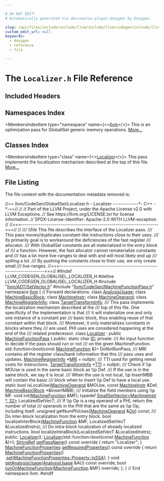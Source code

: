 ```yaml
---

# DO NOT EDIT!
# Automatically generated via docusaurus-plugin-doxygen by Doxygen.

slug: /api/files/include/include/llvm/include/llvm/codegen/include/llvm/codegen/globalisel/localizer-h
custom_edit_url: null
keywords:
  - doxygen
  - reference
  - file

---
```





# The `Localizer.h` File Reference

<DoxygenPage pluginConfig={pluginConfig}>



## Included Headers

<IncludesList>
<IncludesListItem
  filePath="llvm/ADT/SetVector.h"
  permalink="/docs/api/files/include/include/llvm/include/llvm/adt/setvector-h"
  isLocal="true" />
<IncludesListItem
  filePath="llvm/CodeGen/MachineFunctionPass.h"
  permalink="/docs/api/files/include/include/llvm/include/llvm/codegen/machinefunctionpass-h"
  isLocal="true" />
</IncludesList>

## Namespaces Index

<MembersIndex>

<MembersIndexItem
  type="namespace"
  name={<><a href="/docs/api/namespaces/llvm">llvm</a></>}>
This is an optimization pass for GlobalISel generic memory operations. <a href="/docs/api/namespaces/llvm/#details">More...</a>
</MembersIndexItem>

</MembersIndex>

## Classes Index

<MembersIndex>

<MembersIndexItem
  type="class"
  name={<><a href="/docs/api/classes/llvm/localizer">Localizer</a></>}>
This pass implements the localization mechanism described at the top of this file. <a href="/docs/api/classes/llvm/localizer/#details">More...</a>
</MembersIndexItem>

</MembersIndex>


## File Listing

The file content with the documentation metadata removed is:

<ProgramListing>

<Link id="l00001" /><CodeLine lineNumber="1"><span class="doxyHighlightComment">//== llvm/CodeGen/GlobalISel/Localizer.h - Localizer -------------&#42;- C++ -&#42;-==//</span></CodeLine>
<Link id="l00002" /><CodeLine lineNumber="2"><span class="doxyHighlightComment">//</span></CodeLine>
<Link id="l00003" /><CodeLine lineNumber="3"><span class="doxyHighlightComment">// Part of the LLVM Project, under the Apache License v2.0 with LLVM Exceptions.</span></CodeLine>
<Link id="l00004" /><CodeLine lineNumber="4"><span class="doxyHighlightComment">// See https://llvm.org/LICENSE.txt for license information.</span></CodeLine>
<Link id="l00005" /><CodeLine lineNumber="5"><span class="doxyHighlightComment">// SPDX-License-Identifier: Apache-2.0 WITH LLVM-exception</span></CodeLine>
<Link id="l00006" /><CodeLine lineNumber="6"><span class="doxyHighlightComment">//</span></CodeLine>
<Link id="l00007" /><CodeLine lineNumber="7"><span class="doxyHighlightComment">//===----------------------------------------------------------------------===//</span></CodeLine>
<Link id="l00008" /><CodeLine lineNumber="8"><span class="doxyHighlightComment">//</span></CodeLine>
<Link id="l00009" /><CodeLine lineNumber="9"><span class="doxyHighlightComment">/// \\file This file describes the interface of the Localizer pass.</span></CodeLine>
<Link id="l00010" /><CodeLine lineNumber="10"><span class="doxyHighlightComment">/// This pass moves/duplicates constant-like instructions close to their uses.</span></CodeLine>
<Link id="l00011" /><CodeLine lineNumber="11"><span class="doxyHighlightComment">/// Its primarily goal is to workaround the deficiencies of the fast register</span></CodeLine>
<Link id="l00012" /><CodeLine lineNumber="12"><span class="doxyHighlightComment">/// allocator.</span></CodeLine>
<Link id="l00013" /><CodeLine lineNumber="13"><span class="doxyHighlightComment">/// With GlobalISel constants are all materialized in the entry block of</span></CodeLine>
<Link id="l00014" /><CodeLine lineNumber="14"><span class="doxyHighlightComment">/// a function. However, the fast allocator cannot rematerialize constants and</span></CodeLine>
<Link id="l00015" /><CodeLine lineNumber="15"><span class="doxyHighlightComment">/// has a lot more live-ranges to deal with and will most likely end up</span></CodeLine>
<Link id="l00016" /><CodeLine lineNumber="16"><span class="doxyHighlightComment">/// spilling a lot.</span></CodeLine>
<Link id="l00017" /><CodeLine lineNumber="17"><span class="doxyHighlightComment">/// By pushing the constants close to their use, we only create small</span></CodeLine>
<Link id="l00018" /><CodeLine lineNumber="18"><span class="doxyHighlightComment">/// live-ranges.</span></CodeLine>
<Link id="l00019" /><CodeLine lineNumber="19"><span class="doxyHighlightComment">//===----------------------------------------------------------------------===//</span></CodeLine>
<Link id="l00020" /><CodeLine lineNumber="20"></CodeLine>
<Link id="l00021" /><CodeLine lineNumber="21"><span class="doxyHighlightPreprocessor">#ifndef LLVM&#95;CODEGEN&#95;GLOBALISEL&#95;LOCALIZER&#95;H</span></CodeLine>
<Link id="l00022" /><CodeLine lineNumber="22"><span class="doxyHighlightPreprocessor">#define LLVM&#95;CODEGEN&#95;GLOBALISEL&#95;LOCALIZER&#95;H</span></CodeLine>
<Link id="l00023" /><CodeLine lineNumber="23"></CodeLine>
<Link id="l00024" /><CodeLine lineNumber="24"><span class="doxyHighlightPreprocessor">#include &quot;<a href="/docs/api/files/include/include/llvm/include/llvm/adt/setvector-h">llvm/ADT/SetVector.h</a>&quot;</span></CodeLine>
<Link id="l00025" /><CodeLine lineNumber="25"><span class="doxyHighlightPreprocessor">#include &quot;<a href="/docs/api/files/include/include/llvm/include/llvm/codegen/machinefunctionpass-h">llvm/CodeGen/MachineFunctionPass.h</a>&quot;</span></CodeLine>
<Link id="l00026" /><CodeLine lineNumber="26"></CodeLine>
<Link id="l00027" /><CodeLine lineNumber="27"><span class="doxyHighlightKeyword">namespace </span><span class="doxyHighlight"><a href="/docs/api/namespaces/llvm">llvm</a> &#123;</span></CodeLine>
<Link id="l00028" /><CodeLine lineNumber="28"><span class="doxyHighlightComment">// Forward declarations.</span></CodeLine>
<Link id="l00029" /><CodeLine lineNumber="29"><span class="doxyHighlightKeyword">class </span><span class="doxyHighlight"><a href="/docs/api/classes/llvm/analysisusage">AnalysisUsage</a>;</span></CodeLine>
<Link id="l00030" /><CodeLine lineNumber="30"><span class="doxyHighlightKeyword">class </span><span class="doxyHighlight"><a href="/docs/api/classes/llvm/machinebasicblock">MachineBasicBlock</a>;</span></CodeLine>
<Link id="l00031" /><CodeLine lineNumber="31"><span class="doxyHighlightKeyword">class </span><span class="doxyHighlight"><a href="/docs/api/classes/llvm/machineinstr">MachineInstr</a>;</span></CodeLine>
<Link id="l00032" /><CodeLine lineNumber="32"><span class="doxyHighlightKeyword">class </span><span class="doxyHighlight"><a href="/docs/api/classes/llvm/machineoperand">MachineOperand</a>;</span></CodeLine>
<Link id="l00033" /><CodeLine lineNumber="33"><span class="doxyHighlightKeyword">class </span><span class="doxyHighlight"><a href="/docs/api/classes/llvm/machineregisterinfo">MachineRegisterInfo</a>;</span></CodeLine>
<Link id="l00034" /><CodeLine lineNumber="34"><span class="doxyHighlightKeyword">class </span><span class="doxyHighlight"><a href="/docs/api/classes/llvm/targettransforminfo">TargetTransformInfo</a>;</span></CodeLine>
<Link id="l00035" /><CodeLine lineNumber="35"></CodeLine>
<Link id="l00036" /><CodeLine lineNumber="36"><span class="doxyHighlightComment">/// This pass implements the localization mechanism described at the</span></CodeLine>
<Link id="l00037" /><CodeLine lineNumber="37"><span class="doxyHighlightComment">/// top of this file. One specificity of the implementation is that</span></CodeLine>
<Link id="l00038" /><CodeLine lineNumber="38"><span class="doxyHighlightComment">/// it will materialize one and only one instance of a constant per</span></CodeLine>
<Link id="l00039" /><CodeLine lineNumber="39"><span class="doxyHighlightComment">/// basic block, thus enabling reuse of that constant within that block.</span></CodeLine>
<Link id="l00040" /><CodeLine lineNumber="40"><span class="doxyHighlightComment">/// Moreover, it only materializes constants in blocks where they</span></CodeLine>
<Link id="l00041" /><CodeLine lineNumber="41"><span class="doxyHighlightComment">/// are used. PHI uses are considered happening at the end of the</span></CodeLine>
<Link id="l00042" /><CodeLine lineNumber="42"><span class="doxyHighlightComment">/// related predecessor.</span></CodeLine>
<Link id="l00043" /><CodeLine lineNumber="43" lineLink="/docs/api/classes/llvm/localizer"><span class="doxyHighlightKeyword">class </span><span class="doxyHighlight"><a href="/docs/api/classes/llvm/localizer/#a62ba443c3e6872953f937aaca117c8ba">Localizer</a> : </span><span class="doxyHighlightKeyword">public</span><span class="doxyHighlight"> <a href="/docs/api/classes/llvm/machinefunctionpass/#a29c81d2386f4a727c6d33413807530c8">MachineFunctionPass</a> &#123;</span></CodeLine>
<Link id="l00044" /><CodeLine lineNumber="44"><span class="doxyHighlightKeyword">public</span><span class="doxyHighlight">:</span></CodeLine>
<Link id="l00045" /><CodeLine lineNumber="45" lineLink="/docs/api/classes/llvm/localizer/#a713ac9ef75a7879d29aa5be8543c3d1e"><span class="doxyHighlight">  </span><span class="doxyHighlightKeyword">static</span><span class="doxyHighlight"> </span><span class="doxyHighlightKeywordType">char</span><span class="doxyHighlight"> <a href="/docs/api/classes/llvm/localizer/#a713ac9ef75a7879d29aa5be8543c3d1e">ID</a>;</span></CodeLine>
<Link id="l00046" /><CodeLine lineNumber="46"></CodeLine>
<Link id="l00047" /><CodeLine lineNumber="47"><span class="doxyHighlightKeyword">private</span><span class="doxyHighlight">:</span></CodeLine>
<Link id="l00048" /><CodeLine lineNumber="48"><span class="doxyHighlightComment">  /// An input function to decide if the pass should run or not</span></CodeLine>
<Link id="l00049" /><CodeLine lineNumber="49"><span class="doxyHighlightComment">  /// on the given MachineFunction.</span></CodeLine>
<Link id="l00050" /><CodeLine lineNumber="50"><span class="doxyHighlight">  std::function&lt;bool(</span><span class="doxyHighlightKeyword">const</span><span class="doxyHighlight"> <a href="/docs/api/classes/llvm/machinefunction">MachineFunction</a> &amp;)&gt; DoNotRunPass;</span></CodeLine>
<Link id="l00051" /><CodeLine lineNumber="51"></CodeLine>
<Link id="l00052" /><CodeLine lineNumber="52"><span class="doxyHighlightComment">  /// MRI contains all the register class/bank information that this</span></CodeLine>
<Link id="l00053" /><CodeLine lineNumber="53"><span class="doxyHighlightComment">  /// pass uses and updates.</span></CodeLine>
<Link id="l00054" /><CodeLine lineNumber="54"><span class="doxyHighlight">  <a href="/docs/api/classes/llvm/machineregisterinfo">MachineRegisterInfo</a> &#42;<a href="/docs/api/files/lib/lib/target/lib/target/aarch64/aarch64advsimdscalarpass-cpp/#aacd2ab195054a3e6a74bfbb9d5d571c8">MRI</a> = </span><span class="doxyHighlightKeyword">nullptr</span><span class="doxyHighlight">;</span></CodeLine>
<Link id="l00055" /><CodeLine lineNumber="55"><span class="doxyHighlightComment">  /// TTI used for getting remat costs for instructions.</span></CodeLine>
<Link id="l00056" /><CodeLine lineNumber="56"><span class="doxyHighlight">  <a href="/docs/api/classes/llvm/targettransforminfo">TargetTransformInfo</a> &#42;<a href="/docs/api/namespaces/llvm/#aa0d69e81725c10fa5407f0bf34462068">TTI</a> = </span><span class="doxyHighlightKeyword">nullptr</span><span class="doxyHighlight">;</span></CodeLine>
<Link id="l00057" /><CodeLine lineNumber="57"></CodeLine>
<Link id="l00058" /><CodeLine lineNumber="58"><span class="doxyHighlightComment">  /// Check if \\p MOUse is used in the same basic block as \\p Def.</span></CodeLine>
<Link id="l00059" /><CodeLine lineNumber="59"><span class="doxyHighlightComment">  /// If the use is in the same block, we say it is local.</span></CodeLine>
<Link id="l00060" /><CodeLine lineNumber="60"><span class="doxyHighlightComment">  /// When the use is not local, \\p InsertMBB will contain the basic</span></CodeLine>
<Link id="l00061" /><CodeLine lineNumber="61"><span class="doxyHighlightComment">  /// block when to insert \\p Def to have a local use.</span></CodeLine>
<Link id="l00062" /><CodeLine lineNumber="62"><span class="doxyHighlight">  </span><span class="doxyHighlightKeyword">static</span><span class="doxyHighlight"> </span><span class="doxyHighlightKeywordType">bool</span><span class="doxyHighlight"> isLocalUse(<a href="/docs/api/classes/llvm/machineoperand">MachineOperand</a> &amp;MOUse, </span><span class="doxyHighlightKeyword">const</span><span class="doxyHighlight"> <a href="/docs/api/classes/llvm/machineinstr">MachineInstr</a> &amp;Def,</span></CodeLine>
<Link id="l00063" /><CodeLine lineNumber="63"><span class="doxyHighlight">                         <a href="/docs/api/classes/llvm/machinebasicblock">MachineBasicBlock</a> &#42;&amp;InsertMBB);</span></CodeLine>
<Link id="l00064" /><CodeLine lineNumber="64"></CodeLine>
<Link id="l00065" /><CodeLine lineNumber="65"><span class="doxyHighlightComment">  /// Initialize the field members using \\p MF.</span></CodeLine>
<Link id="l00066" /><CodeLine lineNumber="66"><span class="doxyHighlight">  </span><span class="doxyHighlightKeywordType">void</span><span class="doxyHighlight"> init(<a href="/docs/api/classes/llvm/machinefunction">MachineFunction</a> &amp;MF);</span></CodeLine>
<Link id="l00067" /><CodeLine lineNumber="67"></CodeLine>
<Link id="l00068" /><CodeLine lineNumber="68"><span class="doxyHighlight">  </span><span class="doxyHighlightKeyword">typedef</span><span class="doxyHighlight"> <a href="/docs/api/classes/llvm/smallsetvector">SmallSetVector&lt;MachineInstr &#42;, 32&gt;</a> LocalizedSetVecT;</span></CodeLine>
<Link id="l00069" /><CodeLine lineNumber="69"></CodeLine>
<Link id="l00070" /><CodeLine lineNumber="70"><span class="doxyHighlightComment">  /// If \\p Op is a reg operand of a PHI, return the number of total</span></CodeLine>
<Link id="l00071" /><CodeLine lineNumber="71"><span class="doxyHighlightComment">  /// operands in the PHI that are the same as \\p Op, including itself.</span></CodeLine>
<Link id="l00072" /><CodeLine lineNumber="72"><span class="doxyHighlight">  </span><span class="doxyHighlightKeywordType">unsigned</span><span class="doxyHighlight"> getNumPhiUses(<a href="/docs/api/classes/llvm/machineoperand">MachineOperand</a> &amp;<a href="/docs/api/namespaces/llvm/#ab471937b9a227e70c7fe8bd9604014d6">Op</a>) </span><span class="doxyHighlightKeyword">const</span><span class="doxyHighlight">;</span></CodeLine>
<Link id="l00073" /><CodeLine lineNumber="73"></CodeLine>
<Link id="l00074" /><CodeLine lineNumber="74"><span class="doxyHighlightComment">  /// Do inter-block localization from the entry block.</span></CodeLine>
<Link id="l00075" /><CodeLine lineNumber="75"><span class="doxyHighlight">  </span><span class="doxyHighlightKeywordType">bool</span><span class="doxyHighlight"> localizeInterBlock(<a href="/docs/api/classes/llvm/machinefunction">MachineFunction</a> &amp;MF,</span></CodeLine>
<Link id="l00076" /><CodeLine lineNumber="76"><span class="doxyHighlight">                          LocalizedSetVecT &amp;LocalizedInstrs);</span></CodeLine>
<Link id="l00077" /><CodeLine lineNumber="77"></CodeLine>
<Link id="l00078" /><CodeLine lineNumber="78"><span class="doxyHighlightComment">  /// Do intra-block localization of already localized instructions.</span></CodeLine>
<Link id="l00079" /><CodeLine lineNumber="79"><span class="doxyHighlight">  </span><span class="doxyHighlightKeywordType">bool</span><span class="doxyHighlight"> localizeIntraBlock(LocalizedSetVecT &amp;LocalizedInstrs);</span></CodeLine>
<Link id="l00080" /><CodeLine lineNumber="80"></CodeLine>
<Link id="l00081" /><CodeLine lineNumber="81"><span class="doxyHighlightKeyword">public</span><span class="doxyHighlight">:</span></CodeLine>
<Link id="l00082" /><CodeLine lineNumber="82"><span class="doxyHighlight">  <a href="/docs/api/classes/llvm/localizer/#a62ba443c3e6872953f937aaca117c8ba">Localizer</a>();</span></CodeLine>
<Link id="l00083" /><CodeLine lineNumber="83"><span class="doxyHighlight">  <a href="/docs/api/classes/llvm/localizer/#a62ba443c3e6872953f937aaca117c8ba">Localizer</a>(std::function&lt;</span><span class="doxyHighlightKeywordType">bool</span><span class="doxyHighlight">(</span><span class="doxyHighlightKeyword">const</span><span class="doxyHighlight"> <a href="/docs/api/classes/llvm/machinefunction">MachineFunction</a> &amp;)&gt;);</span></CodeLine>
<Link id="l00084" /><CodeLine lineNumber="84"></CodeLine>
<Link id="l00085" /><CodeLine lineNumber="85" lineLink="/docs/api/classes/llvm/localizer/#af8782a79032a77de5c58bb4cb3ee2432"><span class="doxyHighlight">  <a href="/docs/api/classes/llvm/stringref">StringRef</a> <a href="/docs/api/classes/llvm/localizer/#af8782a79032a77de5c58bb4cb3ee2432">getPassName</a>()</span><span class="doxyHighlightKeyword"> const override </span><span class="doxyHighlight">&#123; </span><span class="doxyHighlightKeywordFlow">return</span><span class="doxyHighlight"> </span><span class="doxyHighlightStringLiteral">&quot;Localizer&quot;</span><span class="doxyHighlight">; &#125;</span></CodeLine>
<Link id="l00086" /><CodeLine lineNumber="86"></CodeLine>
<Link id="l00087" /><CodeLine lineNumber="87" lineLink="/docs/api/classes/llvm/localizer/#a813d394fbe924136a6f5b60c45e35046"><span class="doxyHighlight">  <a href="/docs/api/classes/llvm/machinefunctionproperties">MachineFunctionProperties</a> <a href="/docs/api/classes/llvm/localizer/#a813d394fbe924136a6f5b60c45e35046">getRequiredProperties</a>()</span><span class="doxyHighlightKeyword"> const override </span><span class="doxyHighlight">&#123;</span></CodeLine>
<Link id="l00088" /><CodeLine lineNumber="88"><span class="doxyHighlight">    </span><span class="doxyHighlightKeywordFlow">return</span><span class="doxyHighlight"> <a href="/docs/api/classes/llvm/machinefunctionproperties">MachineFunctionProperties</a>()</span></CodeLine>
<Link id="l00089" /><CodeLine lineNumber="89"><span class="doxyHighlight">        .<a href="/docs/api/classes/llvm/machinefunctionproperties/#aa7780563d7ca260d0ae67d957b56427f">set</a>(<a href="/docs/api/classes/llvm/machinefunctionproperties/#ad85237c6c667e4713efe8921e9c32ac1a4fc3b812627e58da17a703f73013db96">MachineFunctionProperties::Property::IsSSA</a>);</span></CodeLine>
<Link id="l00090" /><CodeLine lineNumber="90"><span class="doxyHighlight">  &#125;</span></CodeLine>
<Link id="l00091" /><CodeLine lineNumber="91"></CodeLine>
<Link id="l00092" /><CodeLine lineNumber="92"><span class="doxyHighlight">  </span><span class="doxyHighlightKeywordType">void</span><span class="doxyHighlight"> <a href="/docs/api/classes/llvm/localizer/#a0f9298248f028bcd2339d3b057b94b9b">getAnalysisUsage</a>(<a href="/docs/api/classes/llvm/analysisusage">AnalysisUsage</a> &amp;AU) </span><span class="doxyHighlightKeyword">const override</span><span class="doxyHighlight">;</span></CodeLine>
<Link id="l00093" /><CodeLine lineNumber="93"></CodeLine>
<Link id="l00094" /><CodeLine lineNumber="94"><span class="doxyHighlight">  </span><span class="doxyHighlightKeywordType">bool</span><span class="doxyHighlight"> <a href="/docs/api/classes/llvm/localizer/#ac696e5096a6db4c18e884c119cb50446">runOnMachineFunction</a>(<a href="/docs/api/classes/llvm/machinefunction">MachineFunction</a> &amp;MF) </span><span class="doxyHighlightKeyword">override</span><span class="doxyHighlight">;</span></CodeLine>
<Link id="l00095" /><CodeLine lineNumber="95"><span class="doxyHighlight">&#125;;</span></CodeLine>
<Link id="l00096" /><CodeLine lineNumber="96"></CodeLine>
<Link id="l00097" /><CodeLine lineNumber="97"><span class="doxyHighlight">&#125; </span><span class="doxyHighlightComment">// End namespace llvm.</span></CodeLine>
<Link id="l00098" /><CodeLine lineNumber="98"></CodeLine>
<Link id="l00099" /><CodeLine lineNumber="99"><span class="doxyHighlightPreprocessor">#endif</span></CodeLine>

</ProgramListing>


</DoxygenPage>
